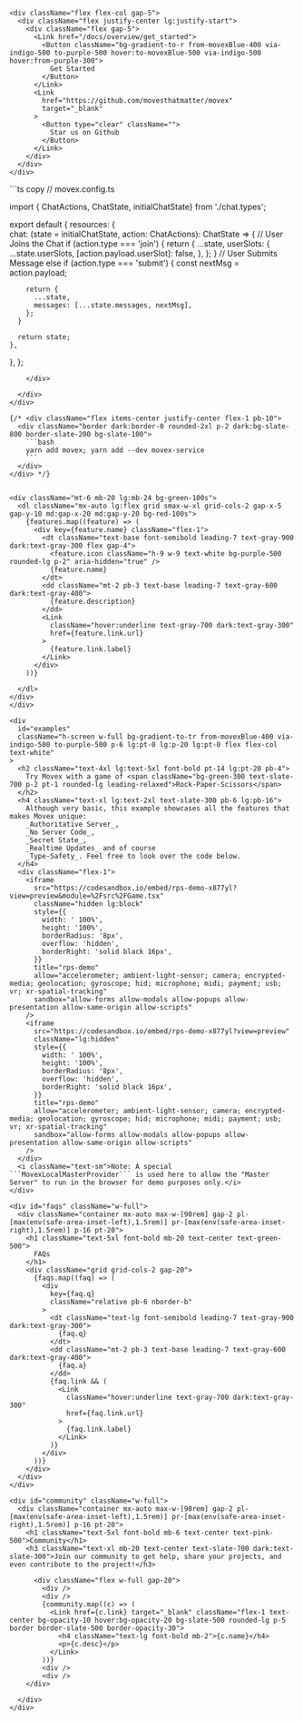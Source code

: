 
<div className="container mx-auto max-w-[90rem] gap-2 pl-[max(env(safe-area-inset-left),1.5rem)] pr-[max(env(safe-area-inset-right),1.5rem)]">

<div className="flex pt-20 pb-20 gap-24 text-center lg:text-left">
  <div className="flex flex-col justify-center">
    <HeroText className="text-6xl lg:text-7xl font-bold mb-4 lg:mb-10 !leading-relaxeds" />
    <HeroSubText className="text-xl lg:text-2xl mb-20 !leading-normal text-slate-500" />

    <div className="flex flex-col gap-5">
      <div className="flex justify-center lg:justify-start">
        <div className="flex gap-5">
          <Link href="/docs/overview/get_started">
            <Button className="bg-gradient-to-r from-movexBlue-400 via-indigo-500 to-purple-500 hover:to-movexBlue-500 via-indigo-500 hover:from-purple-300">
              Get Started
            </Button>
          </Link>
          <Link
            href="https://github.com/movesthatmatter/movex"
            target="_blank"
          >
            <Button type="clear" className="">
              Star us on Github
            </Button>
          </Link>
        </div>
      </div>
    </div>

  </div>
  <div className="hidden lg:block flex items-center">
    <div className="dark:bg-slate-800 rounded-xl pt-4 pb-4 shadow-xl border dark:border-0 bg-slate-100">
```ts copy
// movex.config.ts

import { ChatActions, ChatState, initialChatState} from './chat.types';

export default {
  resources: {  
    chat: (state = initialChatState, action: ChatActions): ChatState => {
      // User Joins the Chat
      if (action.type === 'join') {
        return {
          ...state,
          userSlots: {
            ...state.userSlots,
            [action.payload.userSlot]: false,
          },
        };
      }
      // User Submits Message
      else if (action.type === 'submit') {
        const nextMsg = action.payload;

        return {
          ...state,
          messages: [...state.messages, nextMsg],
        };
      }

      return state;
    },

},
};

````
    </div>

  </div>
</div>

{/* <div className="flex items-center justify-center flex-1 pb-10">
  <div className="border dark:border-0 rounded-2xl p-2 dark:bg-slate-800 border-slate-200 bg-slate-100">
    ```bash
    yarn add movex; yarn add --dev movex-service
    ```
  </div>
</div> */}


<div className="mt-6 mb-20 lg:mb-24 bg-green-100s">
  <dl className="mx-auto lg:flex grid smax-w-xl grid-cols-2 gap-x-5 gap-y-10 md:gap-x-20 md:gap-y-20 bg-red-100s">
    {features.map((feature) => (
      <div key={feature.name} className="flex-1">
        <dt className="text-base font-semibold leading-7 text-gray-900 dark:text-gray-300 flex gap-4">
          <feature.icon className="h-9 w-9 text-white bg-purple-500 rounded-lg p-2" aria-hidden="true" />
          {feature.name}
        </dt>
        <dd className="mt-2 pb-3 text-base leading-7 text-gray-600 dark:text-gray-400">
          {feature.description}
        </dd>
        <Link
          className="hover:underline text-gray-700 dark:text-gray-300"
          href={feature.link.url}
        >
          {feature.link.label}
        </Link>
      </div>
    ))}

  </dl>
</div>
</div>

<div
  id="examples"
  className="h-screen w-full bg-gradient-to-tr from-movexBlue-400 via-indigo-500 to-purple-500 p-6 lg:pt-0 lg:p-20 lg:pt-0 flex flex-col text-white"
>
  <h2 className="text-4xl lg:text-5xl font-bold pt-14 lg:pt-20 pb-4">
    Try Movex with a game of <span className="bg-green-300 text-slate-700 p-2 pt-1 rounded-lg leading-relaxed">Rock-Paper-Scissors</span>
  </h2>
  <h4 className="text-xl lg:text-2xl text-slate-300 pb-6 lg:pb-16">
    Although very basic, this example showcases all the features that makes Movex unique: 
    _Authoritative Server_, 
    _No Server Code_, 
    _Secret State_, 
    _Realtime Updates_ and of course 
    _Type-Safety_. Feel free to look over the code below.
  </h4>
  <div className="flex-1">
    <iframe
      src="https://codesandbox.io/embed/rps-demo-x877yl?view=preview&module=%2Fsrc%2FGame.tsx"
      className="hidden lg:block"
      style={{
        width: ' 100%',
        height: '100%',
        borderRadius: '8px',
        overflow: 'hidden',
        borderRight: 'solid black 16px',
      }}
      title="rps-demo"
      allow="accelerometer; ambient-light-sensor; camera; encrypted-media; geolocation; gyroscope; hid; microphone; midi; payment; usb; vr; xr-spatial-tracking"
      sandbox="allow-forms allow-modals allow-popups allow-presentation allow-same-origin allow-scripts"
    />
    <iframe
      src="https://codesandbox.io/embed/rps-demo-x877yl?view=preview"
      className="lg:hidden"
      style={{
        width: ' 100%',
        height: '100%',
        borderRadius: '8px',
        overflow: 'hidden',
        borderRight: 'solid black 16px',
      }}
      title="rps-demo"
      allow="accelerometer; ambient-light-sensor; camera; encrypted-media; geolocation; gyroscope; hid; microphone; midi; payment; usb; vr; xr-spatial-tracking"
      sandbox="allow-forms allow-modals allow-popups allow-presentation allow-same-origin allow-scripts"
    />
  </div>
  <i className="text-sm">Note: A special ```MovexLocalMasterProvider``` is used here to allow the "Master Server" to run in the browser for demo purposes only.</i>
</div>

<div id="faqs" className="w-full">
  <div className="container mx-auto max-w-[90rem] gap-2 pl-[max(env(safe-area-inset-left),1.5rem)] pr-[max(env(safe-area-inset-right),1.5rem)] p-16 pt-20">
    <h1 className="text-5xl font-bold mb-20 text-center text-green-500">
      FAQs
    </h1>
    <div className="grid grid-cols-2 gap-20">
      {faqs.map((faq) => (
        <div
          key={faq.q}
          className="relative pb-6 nborder-b"
        >
          <dt className="text-lg font-semibold leading-7 text-gray-900 dark:text-gray-300">
            {faq.q}
          </dt>
          <dd className="mt-2 pb-3 text-base leading-7 text-gray-600 dark:text-gray-400">
            {faq.a}
          </dd>
          {faq.link && (
            <Link
              className="hover:underline text-gray-700 dark:text-gray-300"
              href={faq.link.url}
            >
              {faq.link.label}
            </Link>
          )}
        </div>
      ))}
    </div>
  </div>
</div>

<div id="community" className="w-full">
  <div className="container mx-auto max-w-[90rem] gap-2 pl-[max(env(safe-area-inset-left),1.5rem)] pr-[max(env(safe-area-inset-right),1.5rem)] p-16 pt-20">
    <h1 className="text-5xl font-bold mb-6 text-center text-pink-500">Community</h1>
    <h3 className="text-xl mb-20 text-center text-slate-700 dark:text-slate-300">Join our community to get help, share your projects, and even contribute to the project!</h3>

      <div className="flex w-full gap-20">
        <div />
        <div />
        {community.map((c) => (
          <Link href={c.link} target="_blank" className="flex-1 text-center bg-opacity-10 hover:bg-opacity-20 bg-slate-500 rounded-lg p-5 border border-slate-500 border-opacity-30">
            <h4 className="text-lg font-bold mb-2">{c.name}</h4>
            <p>{c.desc}</p>
          </Link>
        ))}
        <div />
        <div />
    </div>

  </div>
</div>
````
